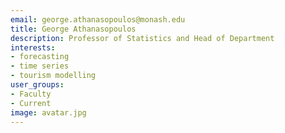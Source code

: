 ```yaml
---
email: george.athanasopoulos@monash.edu
title: George Athanasopoulos
description: Professor of Statistics and Head of Department
interests:
- forecasting
- time series
- tourism modelling
user_groups:
- Faculty
- Current
image: avatar.jpg
---
```

